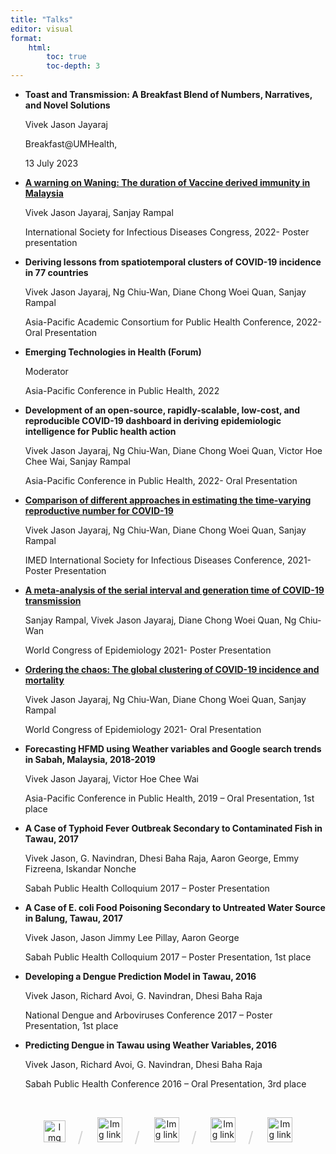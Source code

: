 ```yaml
---
title: "Talks"
editor: visual
format:
    html:
        toc: true
        toc-depth: 3
---
```


-   **Toast and Transmission: A Breakfast Blend of Numbers, Narratives, and Novel Solutions**

    Vivek Jason Jayaraj

    Breakfast\@UMHealth,

    13 July 2023

-   [**A warning on Waning: The duration of Vaccine derived immunity in Malaysia**](https://www.sciencedirect.com/science/article/pii/S1201971223004988)

    Vivek Jason Jayaraj, Sanjay Rampal

    International Society for Infectious Diseases Congress, 2022- Poster presentation

-   **Deriving lessons from spatiotemporal clusters of COVID-19 incidence in 77 countries**

    Vivek Jason Jayaraj, Ng Chiu-Wan, Diane Chong Woei Quan, Sanjay Rampal

    Asia-Pacific Academic Consortium for Public Health Conference, 2022- Oral Presentation

-   **Emerging Technologies in Health (Forum)**

    Moderator

    Asia-Pacific Conference in Public Health, 2022

-   **Development of an open-source, rapidly-scalable, low-cost, and reproducible COVID-19 dashboard in deriving epidemiologic intelligence for Public health action**

    Vivek Jason Jayaraj, Ng Chiu-Wan, Diane Chong Woei Quan, Victor Hoe Chee Wai, Sanjay Rampal

    Asia-Pacific Conference in Public Health, 2022- Oral Presentation

-   [**Comparison of different approaches in estimating the time-varying reproductive number for COVID-19**](https://www.sciencedirect.com/science/article/pii/S1201971221009565)

    Vivek Jason Jayaraj, Ng Chiu-Wan, Diane Chong Woei Quan, Sanjay Rampal

    IMED International Society for Infectious Diseases Conference, 2021- Poster Presentation

-   [**A meta-analysis of the serial interval and generation time of COVID-19 transmission**](https://watermark.silverchair.com/dyab168.557.pdf?token=AQECAHi208BE49Ooan9kkhW_Ercy7Dm3ZL_9Cf3qfKAc485ysgAAAuMwggLfBgkqhkiG9w0BBwagggLQMIICzAIBADCCAsUGCSqGSIb3DQEHATAeBglghkgBZQMEAS4wEQQMNcqQDuL8FBbPCSQQAgEQgIICllAe8cgPn-g1KOP6n5REdr21tKdb9lbiE0LPDX1uD68TRX4w8NrvVUhpiRO-2yNJj6U4rHbbJpRB-wT5zETuRxxsUZe7FoLAK6xIrDo78Fi2YJ0mmTPCaFFqInSkytznfUp0JnpHHlFsRsXCwh3O-mBx6YcW1xYua_l1q21PLo-1WFPJo_gxlsM5XCmp45mvYMhc6Ff8m6tI8KmKeP6u1zAngXAQ9DaFh1Bhzxrgzk6j8NqAxUs1iNQTKdMh0wxflS_0jlWVya-wS_QNe8XDtUSABKrSCXxdwHwQSBOLBOuXU5IKdZew_AAwXnupxizQG1Pjjh6fFDE-Q00-jSr77yG-6Sf6QO2tumeglTgPeJGTIJN9RxcaEhKdxbECkllxTSkcUaytxIxmfcgwJZ2UiytLBp-dWbKHWKpMTB5zcxVzincALwqeN4xiNd5WQRy0ea0XR1fgvzWAngdp6FmPCgSxz-hM8YqBfe8TElSYkDDFHnQnunSHpFT5lXR5Nw_LIHvxH9bdR5vqp2X8CrEeRNmJt9EumPddWRMVFI_h_v_JnjbeMy911UI0slfCdOV6KZfsSBZ5BUbF3oh1JDIALekOO5HIKC8KYr_0hMkGV-q7wwzQ9Gbu-gk--dboJjzSdNf99w58uPaT_lA9D8V9qJUw7JtYF-HTChYsG_HCZv5qH0T3swf2Lpek86RcV8atotwcohFhG-dwqjFnNZ9zZ32zGOnSELcv943WYS1siv1gC0ARTiW8rYEZBhDTa0C7FGRLp-roV12eFBHiXpHRAaGldqv0wGbksJafQzmIACpanofuOWgB0F4h3EFkegXwjMxJ0jt3dRzmbQULwnodbOx4pYWbJLHnNEKOo3fI1FsptSsiecwl)

    Sanjay Rampal, Vivek Jason Jayaraj, Diane Chong Woei Quan, Ng Chiu-Wan

    World Congress of Epidemiology 2021- Poster Presentation

-   [**Ordering the chaos: The global clustering of COVID-19 incidence and mortality**](https://watermark.silverchair.com/dyab168.319.pdf?token=AQECAHi208BE49Ooan9kkhW_Ercy7Dm3ZL_9Cf3qfKAc485ysgAAAuMwggLfBgkqhkiG9w0BBwagggLQMIICzAIBADCCAsUGCSqGSIb3DQEHATAeBglghkgBZQMEAS4wEQQMcswXLxl7kYYmCNrmAgEQgIIClg8qPyi3071wS47LRMi94RqMfVlg17aXOGjhDjpl2D8eJkaybOYrc0KSVEpmI1SraXcapOgv4HlnHe42-RemhqJU785gpM8iruA_bf79g8uyfPeC996HI6liL6p7mvO9WZ9i4kEPHOH5s28PkKr1TbevJisH1axeKHFpGjNxihhfgNkEctUfqvuL-OMtSQZThkgfprQyW5H-9zCWZDAtfdPkThonsdxDLK7byMag2Do2oHXOgL78hxnnvqjlDh792Vw3XepXW7Yud7Sq9GzKZHya09aiRJJX6x_VIAZWhvBK_p_EcK-CPq4cGa0i70L6n2mC62XfBc4P5wjxpTkS0aRM7SfZG4aAhor2Qy5wc05wwsUzM1CH4oG7kf0FaxTq4w3LVNsUkOq6HF3XW9hKZ73_9ctu5FhvHy1r3U4ewK2g-h6sS7G1ciU9xhtuf0Q7XjyqSAJyJ6IGShlRZIVuDakcO1CTTkdOT82CVXlXkjEbbhJOGHsJFHwJ4XAiwkGm2v8qdAjbdBbe0Nuf34i_Agbmjc6LN9DD5g1VxFGm2YQNbeC8ZHUg52nnzTsuleHIemfbINQBbVbMDz3HzewMGM5Q2uqy_rx4eILWHETjasx1NVGAepZhkbkN8cV6nIQli21MljTUvGbhBJpXc0y7uyqncCTaN_6Y2ONmRrWFZKr36kMF8R9EDrbI6v8kHK2tEXt5wnHiTDemqL_8CM3ll-7u9YikAFCKOCdwyovDKaZRFdep8PbYUK1Ei3MEp98ZZh6WqGFc94Tp66J4AajU42GHwKxju7rINXoIWpd5bEvO1L22R1o8EZXVF0-62jXpR6odjZzmEOEKzVdg7Mt_jrRMIPqf8-Ab3gWVFF3SlsNy2N9EN7mc)

    Vivek Jason Jayaraj, Ng Chiu-Wan, Diane Chong Woei Quan, Sanjay Rampal

    World Congress of Epidemiology 2021- Oral Presentation

-   **Forecasting HFMD using Weather variables and Google search trends in Sabah, Malaysia, 2018-2019**

    Vivek Jason Jayaraj, Victor Hoe Chee Wai

    Asia-Pacific Conference in Public Health, 2019 -- Oral Presentation, 1st place

-   **A Case of Typhoid Fever Outbreak Secondary to Contaminated Fish in Tawau, 2017**

    Vivek Jason, G. Navindran, Dhesi Baha Raja, Aaron George, Emmy Fizreena, Iskandar Nonche

    Sabah Public Health Colloquium 2017 -- Poster Presentation

-   **A Case of E. coli Food Poisoning Secondary to Untreated Water Source in Balung, Tawau, 2017**

    Vivek Jason, Jason Jimmy Lee Pillay, Aaron George

    Sabah Public Health Colloquium 2017 -- Poster Presentation, 1st place

-   **Developing a Dengue Prediction Model in Tawau, 2016**

    Vivek Jason, Richard Avoi, G. Navindran, Dhesi Baha Raja

    National Dengue and Arboviruses Conference 2017 -- Poster Presentation, 1st place

-   **Predicting Dengue in Tawau using Weather Variables, 2016**

    Vivek Jason, Richard Avoi, G. Navindran, Dhesi Baha Raja

    Sabah Public Health Conference 2016 -- Oral Presentation, 3rd place

<br>

```{=html}
<center>
    <a href="https://twitter.com/vivekjason87" target="_blank"><img src="images/twitter.png" alt="Img link to Twitter" width="35" height="35"></a>
    
    &nbsp; &nbsp;
     <font color="#D3D3D3" size="5">  /  </font>
    &nbsp; &nbsp;
    
    <a href="https://GitHub.com/vivekjason" target="_blank"><img src="images/github.png" alt="Img link to GitHub" width="40" height="40"></a>
    
    &nbsp; &nbsp;
    <font color="#D3D3D3" size="5">  /  </font>
    &nbsp; &nbsp;
    
    <a href="https://scholar.google.com/citations?user=JjjMqJEAAAAJ&hl=en&authuser=1" target="_blank"><img src="images/google.png" alt="Img link to Google Scholar" width="40" height="40"></a>
    
    &nbsp; &nbsp;
    <font color="#D3D3D3" size="5">  /  </font>
    &nbsp; &nbsp;
    
    <a href="https://www.linkedin.com/in/vivek-jason-jayaraj-605a09139/" target="_blank"><img src="images/linkedin.png" alt="Img link to Linkedin" width="40" height="40"></a>
    
    &nbsp; &nbsp;
    <font color="#D3D3D3" size="5">  /  </font>
    &nbsp; &nbsp;
    

    <a href="mailto:vivekjason.j@moh.gov.m" target="_blank"><img src="images/email.png" alt="Img link to Email" width="40" height="40"></a>
</center> 
```
